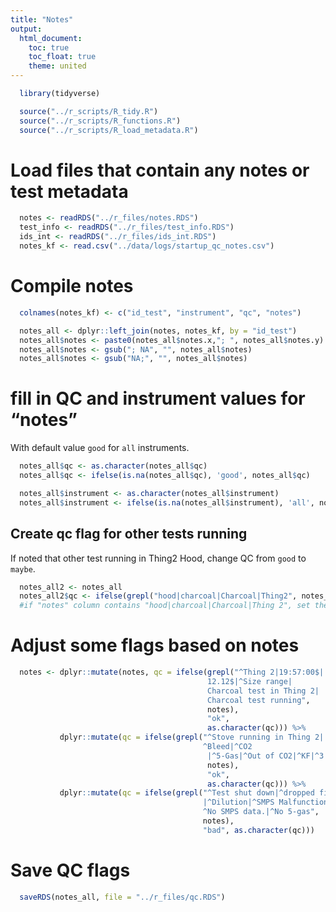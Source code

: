 ```yaml
---
title: "Notes"
output:
  html_document:
    toc: true
    toc_float: true
    theme: united
---
```


```r
  library(tidyverse)
```

```r
  source("../r_scripts/R_tidy.R")
  source("../r_scripts/R_functions.R")
  source("../r_scripts/R_load_metadata.R")
```

# Load files that contain any notes or test metadata

```r
  notes <- readRDS("../r_files/notes.RDS")
  test_info <- readRDS("../r_files/test_info.RDS")
  ids_int <- readRDS("../r_files/ids_int.RDS")
  notes_kf <- read.csv("../data/logs/startup_qc_notes.csv")
```

# Compile notes

```r
  colnames(notes_kf) <- c("id_test", "instrument", "qc", "notes")

  notes_all <- dplyr::left_join(notes, notes_kf, by = "id_test")
  notes_all$notes <- paste0(notes_all$notes.x,"; ", notes_all$notes.y)
  notes_all$notes <- gsub("; NA", "", notes_all$notes)
  notes_all$notes <- gsub("NA;", "", notes_all$notes)
```

# fill in QC and instrument values for "notes"

With default value `good` for `all` instruments.

```r
  notes_all$qc <- as.character(notes_all$qc)
  notes_all$qc <- ifelse(is.na(notes_all$qc), 'good', notes_all$qc)

  notes_all$instrument <- as.character(notes_all$instrument)
  notes_all$instrument <- ifelse(is.na(notes_all$instrument), 'all', notes_all$instrument)
```

## Create qc flag for other tests running

If noted that other test running in Thing2 Hood, change QC from `good` to `maybe`.

```r
  notes_all2 <- notes_all
  notes_all2$qc <- ifelse(grepl("hood|charcoal|Charcoal|Thing2", notes_all2$notes), paste(notes_all2$qc,"maybe"), notes_all2$qc)
  #if "notes" column contains "hood|charcoal|Charcoal|Thing 2", set the QC ="maybe" for instruments = "all"

```


# Adjust some flags based on notes

```r
  notes <- dplyr::mutate(notes, qc = ifelse(grepl("^Thing 2|19:57:00$|
                                            12.12$|^Size range|
                                            Charcoal test in Thing 2|
                                            Charcoal test running",
                                            notes),
                                            "ok",
                                            as.character(qc))) %>%
           dplyr::mutate(qc = ifelse(grepl("^Stove running in Thing 2|
                                           ^Bleed|^CO2
                                            |^5-Gas|^Out of CO2|^KF|^3|^New",
                                            notes),
                                            "ok",
                                            as.character(qc))) %>%
           dplyr::mutate(qc = ifelse(grepl("^Test shut down|^dropped filter
                                           |^Dilution|^SMPS Malfunction|
                                           ^No SMPS data.|^No 5-gas",
                                           notes),
                                           "bad", as.character(qc)))
```

# Save QC flags

```r
  saveRDS(notes_all, file = "../r_files/qc.RDS")
```
